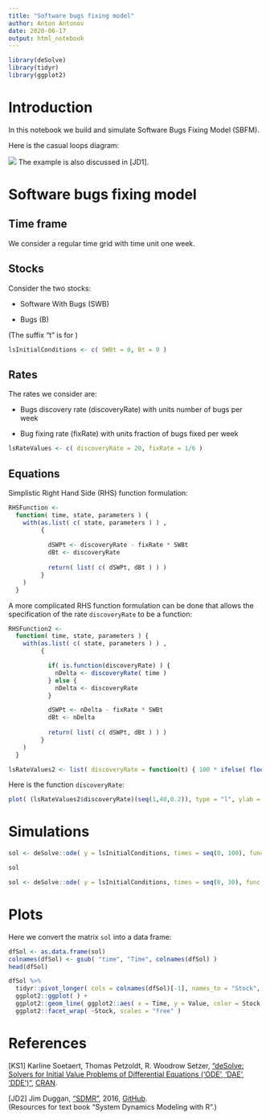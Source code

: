 ```yaml
---
title: "Software bugs fixing model"
author: Anton Antonov
date: 2020-06-17
output: html_notebook
---
```


```r
library(deSolve)
library(tidyr)
library(ggplot2)
```

# Introduction

In this notebook we build and simulate Software Bugs Fixing Model (SBFM).

Here is the casual loops diagram:

![](../../../../SimpleModels/Diagrams/Software-bugs-simple-casual-diagram.png)
The example is also discussed in \[JD1\].

# Software bugs fixing model 

## Time frame 

We consider a regular time grid with time unit one week. 

## Stocks

Consider the two stocks:

- Software With Bugs (SWB)

- Bugs (B)

(The suffix "t" is for )

```r
lsInitialConditions <- c( SWBt = 0, Bt = 0 )
```

## Rates

The rates we consider are:

- Bugs discovery rate (discoveryRate) with units number of bugs per week

- Bug fixing rate (fixRate) with units fraction of bugs fixed per week

```r
lsRateValues <- c( discoveryRate = 20, fixRate = 1/6 )
```

## Equations

Simplistic Right Hand Side (RHS) function formulation:

```r
RHSFunction <- 
  function( time, state, parameters ) {
    with(as.list( c( state, parameters ) ) ,
         {
           
           dSWPt <- discoveryRate - fixRate * SWBt
           dBt <- discoveryRate
           
           return( list( c( dSWPt, dBt ) ) )
         }
    )
  }
```

A more complicated RHS function formulation can be done that allows the specification of the rate `discoveryRate` to be a function:

```r
RHSFunction2 <- 
  function( time, state, parameters ) {
    with(as.list( c( state, parameters ) ) ,
         {

           if( is.function(discoveryRate) ) {
             nDelta <- discoveryRate( time )
           } else {
             nDelta <- discoveryRate
           }

           dSWPt <- nDelta - fixRate * SWBt
           dBt <- nDelta
           
           return( list( c( dSWPt, dBt ) ) )
         }
    )
  }
```


```r
lsRateValues2 <- list( discoveryRate = function(t) { 100 * ifelse( floor(t) %/% 2 == floor(t) / 2, 0, 1 ) }, fixRate = 1/6 )
```

Here is the function `discoveryRate`:

```r
plot( (lsRateValues2$discoveryRate)(seq(1,40,0.2)), type = "l", ylab = "discoveryRate", xlab = "time" )
```

# Simulations

```r
sol <- deSolve::ode( y = lsInitialConditions, times = seq(0, 100), func = RHSFunction, parms = lsRateValues, method = "rk4" )
```

```r
sol
```


```r
sol <- deSolve::ode( y = lsInitialConditions, times = seq(0, 30), func = RHSFunction2, parms = lsRateValues2, method = "rk4" )
```


# Plots

Here we convert the matrix `sol` into a data frame:

```r
dfSol <- as.data.frame(sol)
colnames(dfSol) <- gsub( "time", "Time", colnames(dfSol) )
head(dfSol)
```

```r
dfSol %>% 
  tidyr::pivot_longer( cols = colnames(dfSol)[-1], names_to = "Stock", values_to = "Value" ) %>%
  ggplot2::ggplot( ) +
  ggplot2::geom_line( ggplot2::aes( x = Time, y = Value, color = Stock ) ) +
  ggplot2::facet_wrap( ~Stock, scales = "free" )
```


# References

\[KS1\] Karline Soetaert, Thomas Petzoldt, R. Woodrow Setzer,
["deSolve: Solvers for Initial Value Problems of Differential Equations ('ODE', 'DAE', 'DDE')"](https://cran.r-project.org/web/packages/deSolve/index.html),
[CRAN](https://cran.r-project.org). 

\[JD2\] Jim Duggan, 
["SDMR"](https://github.com/JimDuggan/SDMR), 
2016, 
[GitHub](https://github.com/JimDuggan).   
(Resources for text book "System Dynamics Modeling with R".)
